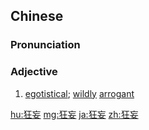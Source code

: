 ==Chinese==
{{zh-forms}}

===Pronunciation===
{{zh-pron
|m=kuángwàng
|c=kong4 mong5
|mn=kông-bōng
|cat=a
}}

===Adjective===
{{zh-adj}}

# [[egotistical]]; [[wildly]] [[arrogant]]

[[hu:狂妄]]
[[mg:狂妄]]
[[ja:狂妄]]
[[zh:狂妄]]